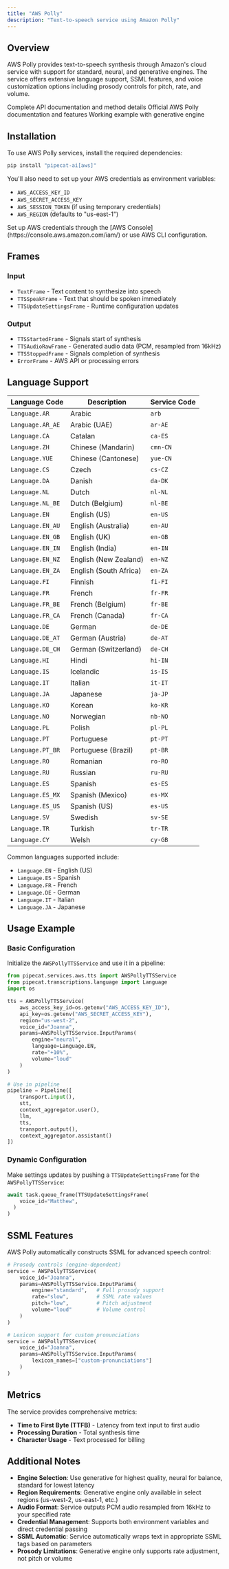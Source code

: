 ```yaml
---
title: "AWS Polly"
description: "Text-to-speech service using Amazon Polly"
---
```


## Overview

AWS Polly provides text-to-speech synthesis through Amazon's cloud service with support for standard, neural, and generative engines. The service offers extensive language support, SSML features, and voice customization options including prosody controls for pitch, rate, and volume.

<CardGroup cols={3}>
  <Card
    title="API Reference"
    icon="code"
    href="https://reference-server.pipecat.ai/en/latest/api/pipecat.services.aws.tts.html"
  >
    Complete API documentation and method details
  </Card>
  <Card
    title="AWS Polly Docs"
    icon="book"
    href="https://docs.aws.amazon.com/polly/"
  >
    Official AWS Polly documentation and features
  </Card>
  <Card
    title="Example Code"
    icon="play"
    href="https://github.com/pipecat-ai/pipecat/blob/main/examples/foundational/07m-interruptible-aws.py"
  >
    Working example with generative engine
  </Card>
</CardGroup>

## Installation

To use AWS Polly services, install the required dependencies:

```bash
pip install "pipecat-ai[aws]"
```

You'll also need to set up your AWS credentials as environment variables:

- `AWS_ACCESS_KEY_ID`
- `AWS_SECRET_ACCESS_KEY`
- `AWS_SESSION_TOKEN` (if using temporary credentials)
- `AWS_REGION` (defaults to "us-east-1")

<Tip>
  Set up AWS credentials through the [AWS
  Console](https://console.aws.amazon.com/iam/) or use AWS CLI configuration.
</Tip>

## Frames

### Input

- `TextFrame` - Text content to synthesize into speech
- `TTSSpeakFrame` - Text that should be spoken immediately
- `TTSUpdateSettingsFrame` - Runtime configuration updates

### Output

- `TTSStartedFrame` - Signals start of synthesis
- `TTSAudioRawFrame` - Generated audio data (PCM, resampled from 16kHz)
- `TTSStoppedFrame` - Signals completion of synthesis
- `ErrorFrame` - AWS API or processing errors

## Language Support

<Accordion title="View All Supported Languages">
  
| Language Code | Description | Service Code |
|---------------|-------------|--------------|
| `Language.AR` | Arabic | `arb` |
| `Language.AR_AE` | Arabic (UAE) | `ar-AE` |
| `Language.CA` | Catalan | `ca-ES` |
| `Language.ZH` | Chinese (Mandarin) | `cmn-CN` |
| `Language.YUE` | Chinese (Cantonese) | `yue-CN` |
| `Language.CS` | Czech | `cs-CZ` |
| `Language.DA` | Danish | `da-DK` |
| `Language.NL` | Dutch | `nl-NL` |
| `Language.NL_BE` | Dutch (Belgium) | `nl-BE` |
| `Language.EN` | English (US) | `en-US` |
| `Language.EN_AU` | English (Australia) | `en-AU` |
| `Language.EN_GB` | English (UK) | `en-GB` |
| `Language.EN_IN` | English (India) | `en-IN` |
| `Language.EN_NZ` | English (New Zealand) | `en-NZ` |
| `Language.EN_ZA` | English (South Africa) | `en-ZA` |
| `Language.FI` | Finnish | `fi-FI` |
| `Language.FR` | French | `fr-FR` |
| `Language.FR_BE` | French (Belgium) | `fr-BE` |
| `Language.FR_CA` | French (Canada) | `fr-CA` |
| `Language.DE` | German | `de-DE` |
| `Language.DE_AT` | German (Austria) | `de-AT` |
| `Language.DE_CH` | German (Switzerland) | `de-CH` |
| `Language.HI` | Hindi | `hi-IN` |
| `Language.IS` | Icelandic | `is-IS` |
| `Language.IT` | Italian | `it-IT` |
| `Language.JA` | Japanese | `ja-JP` |
| `Language.KO` | Korean | `ko-KR` |
| `Language.NO` | Norwegian | `nb-NO` |
| `Language.PL` | Polish | `pl-PL` |
| `Language.PT` | Portuguese | `pt-PT` |
| `Language.PT_BR` | Portuguese (Brazil) | `pt-BR` |
| `Language.RO` | Romanian | `ro-RO` |
| `Language.RU` | Russian | `ru-RU` |
| `Language.ES` | Spanish | `es-ES` |
| `Language.ES_MX` | Spanish (Mexico) | `es-MX` |
| `Language.ES_US` | Spanish (US) | `es-US` |
| `Language.SV` | Swedish | `sv-SE` |
| `Language.TR` | Turkish | `tr-TR` |
| `Language.CY` | Welsh | `cy-GB` |

</Accordion>

Common languages supported include:

- `Language.EN` - English (US)
- `Language.ES` - Spanish
- `Language.FR` - French
- `Language.DE` - German
- `Language.IT` - Italian
- `Language.JA` - Japanese

## Usage Example

### Basic Configuration

Initialize the `AWSPollyTTSService` and use it in a pipeline:

```python
from pipecat.services.aws.tts import AWSPollyTTSService
from pipecat.transcriptions.language import Language
import os

tts = AWSPollyTTSService(
    aws_access_key_id=os.getenv("AWS_ACCESS_KEY_ID"),
    api_key=os.getenv("AWS_SECRET_ACCESS_KEY"),
    region="us-west-2",
    voice_id="Joanna",
    params=AWSPollyTTSService.InputParams(
        engine="neural",
        language=Language.EN,
        rate="+10%",
        volume="loud"
    )
)

# Use in pipeline
pipeline = Pipeline([
    transport.input(),
    stt,
    context_aggregator.user(),
    llm,
    tts,
    transport.output(),
    context_aggregator.assistant()
])
```

### Dynamic Configuration

Make settings updates by pushing a `TTSUpdateSettingsFrame` for the `AWSPollyTTSService`:

```python
await task.queue_frame(TTSUpdateSettingsFrame(
    voice_id="Matthew",
  )
)
```

## SSML Features

AWS Polly automatically constructs SSML for advanced speech control:

```python
# Prosody controls (engine-dependent)
service = AWSPollyTTSService(
    voice_id="Joanna",
    params=AWSPollyTTSService.InputParams(
        engine="standard",   # Full prosody support
        rate="slow",         # SSML rate values
        pitch="low",         # Pitch adjustment
        volume="loud"        # Volume control
    )
)

# Lexicon support for custom pronunciations
service = AWSPollyTTSService(
    voice_id="Joanna",
    params=AWSPollyTTSService.InputParams(
        lexicon_names=["custom-pronunciations"]
    )
)
```

## Metrics

The service provides comprehensive metrics:

- **Time to First Byte (TTFB)** - Latency from text input to first audio
- **Processing Duration** - Total synthesis time
- **Character Usage** - Text processed for billing

## Additional Notes

- **Engine Selection**: Use generative for highest quality, neural for balance, standard for lowest latency
- **Region Requirements**: Generative engine only available in select regions (us-west-2, us-east-1, etc.)
- **Audio Format**: Service outputs PCM audio resampled from 16kHz to your specified rate
- **Credential Management**: Supports both environment variables and direct credential passing
- **SSML Automatic**: Service automatically wraps text in appropriate SSML tags based on parameters
- **Prosody Limitations**: Generative engine only supports rate adjustment, not pitch or volume
